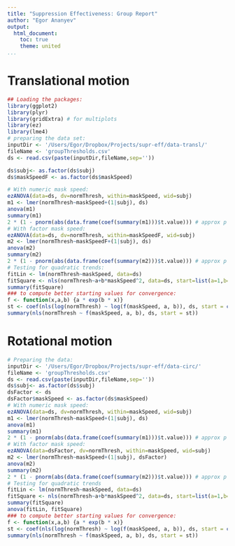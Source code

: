 ---
title: "Suppression Effectiveness: Group Report"
author: "Egor Ananyev"
output:
  html_document:
    toc: true
    theme: united
...

# Translational motion
```{r}
## Loading the packages:
library(ggplot2)
library(plyr)
library(gridExtra) # for multiplots
library(ez)
library(lme4)
# preparing the data set:
inputDir <- '/Users/Egor/Dropbox/Projects/supr-eff/data-transl/'
fileName <- 'groupThresholds.csv'
ds <- read.csv(paste(inputDir,fileName,sep=''))

ds$subj<- as.factor(ds$subj)
ds$maskSpeedF <- as.factor(ds$maskSpeed)

# With numeric mask speed:
ezANOVA(data=ds, dv=normThresh, within=maskSpeed, wid=subj)
m1 <- lmer(normThresh~maskSpeed+(1|subj), ds)
anova(m1)
summary(m1)
2 * (1 - pnorm(abs(data.frame(coef(summary(m1)))$t.value))) # approx p's
# With factor mask speed:
ezANOVA(data=ds, dv=normThresh, within=maskSpeedF, wid=subj)
m2 <- lmer(normThresh~maskSpeedF+(1|subj), ds)
anova(m2)
summary(m2)
2 * (1 - pnorm(abs(data.frame(coef(summary(m2)))$t.value))) # approx p's
# Testing for quadratic trends:
fitLin <- lm(normThresh~maskSpeed, data=ds)
fitSquare <- nls(normThresh~a+b*maskSpeed^2, data=ds, start=list(a=1,b=0))
summary(fitSquare)
### to compute better starting values for convergence:
f <- function(x,a,b) {a * exp(b * x)}
st <- coef(nls(log(normThresh) ~ log(f(maskSpeed, a, b)), ds, start = c(a=1, b=1)))
summary(nls(normThresh ~ f(maskSpeed, a, b), ds, start = st))
```

# Rotational motion
```{r}
# Preparing the data:
inputDir <- '/Users/Egor/Dropbox/Projects/supr-eff/data-circ/'
fileName <- 'groupThresholds.csv'
ds <- read.csv(paste(inputDir,fileName,sep=''))
ds$subj<- as.factor(ds$subj)
dsFactor <- ds
dsFactor$maskSpeed <- as.factor(ds$maskSpeed)
# With numeric mask speed:
ezANOVA(data=ds, dv=normThresh, within=maskSpeed, wid=subj)
m1 <- lmer(normThresh~maskSpeed+(1|subj), ds)
anova(m1)
summary(m1)
2 * (1 - pnorm(abs(data.frame(coef(summary(m1)))$t.value))) # approx p's
# With factor mask speed:
ezANOVA(data=dsFactor, dv=normThresh, within=maskSpeed, wid=subj)
m2 <- lmer(normThresh~maskSpeed+(1|subj), dsFactor)
anova(m2)
summary(m2)
2 * (1 - pnorm(abs(data.frame(coef(summary(m2)))$t.value))) # approx p's
# Testing for quadratic trends
fitLin <- lm(normThresh~maskSpeed, data=ds)
fitSquare <- nls(normThresh~a+b*maskSpeed^2, data=ds, start=list(a=1,b=0))
summary(fitSquare)
anova(fitLin, fitSquare)
### to compute better starting values for convergence:
f <- function(x,a,b) {a * exp(b * x)}
st <- coef(nls(log(normThresh) ~ log(f(maskSpeed, a, b)), ds, start = c(a=1, b=1)))
summary(nls(normThresh ~ f(maskSpeed, a, b), ds, start = st))
```
